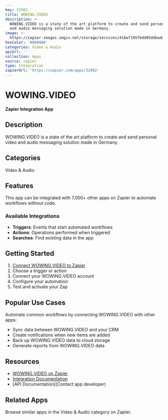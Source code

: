 ```yaml
---
key: 32982
title: WOWING.VIDEO
description: >-
  WOWING.VIDEO is a state of the art platform to create and send personal video
  and audio messaging solution made in Germany.
image: >-
  https://zapier-images.imgix.net/storage/services/41bef195fbdd05ddbad43039a18273fb.png?auto=format%2Ccompress&ixlib=python-3.0.0&q=50
hexColor: '#000000'
categories: Video & Audio
apiUrl: ''
collection: Apps
source: zapier
type: Integration
zapierUrl: 'https://zapier.com/apps/32982'
---
```

# WOWING.VIDEO

**Zapier Integration App**

## Description

WOWING.VIDEO is a state of the art platform to create and send personal video and audio messaging solution made in Germany.

## Categories

Video & Audio

## Features

This app can be integrated with 7,000+ other apps on Zapier to automate workflows without code.

### Available Integrations

- **Triggers**: Events that start automated workflows
- **Actions**: Operations performed when triggered
- **Searches**: Find existing data in the app

## Getting Started

1. [Connect WOWING.VIDEO to Zapier](https://zapier.com/apps/32982)
2. Choose a trigger or action
3. Connect your WOWING.VIDEO account
4. Configure your automation
5. Test and activate your Zap

## Popular Use Cases

Automate common workflows by connecting WOWING.VIDEO with other apps:

- Sync data between WOWING.VIDEO and your CRM
- Create notifications when new items are added
- Back up WOWING.VIDEO data to cloud storage
- Generate reports from WOWING.VIDEO data

## Resources

- [WOWING.VIDEO on Zapier](https://zapier.com/apps/32982)
- [Integration Documentation](https://zapier.com/apps/32982/integrations)
- [API Documentation](Contact app developer)

## Related Apps

Browse similar apps in the Video & Audio category on Zapier.
